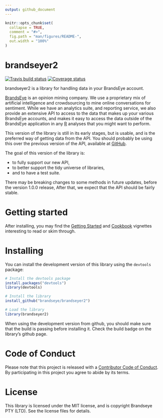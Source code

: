 ```yaml
---
output: github_document
---
```


<!-- README.md is generated from README.Rmd. Please edit that file -->

```r
knitr::opts_chunk$set(
  collapse = TRUE,
  comment = "#>",
  fig.path = "man/figures/README-",
  out.width = "100%"
)
```
# brandseyer2 

[![Travis build status](https://travis-ci.com/brandseye/brandseyer2.svg?branch=master)](https://travis-ci.com/brandseye/brandseyer2)
[![Coverage status](https://codecov.io/gh/brandseye/brandseyer2/branch/master/graph/badge.svg)](https://codecov.io/github/brandseye/brandseyer2?branch=master)

brandseyer2 is a library for handling data in your BrandsEye account.

[BrandsEye][brandseye] is an opinion mining company. We use a proprietary mix of artificial intelligence
and crowdsourcing to mine online conversations for sentiment.
While we have an analytics suite, and reporting service, we also provide an extensive API
to access to the data that makes up your various BrandsEye accounts, and makes it easy to
access the data outside of the BrandsEye application in any [R][R] analyses that you might want to
perform.

This version of the library is still in its early stages, but is usable,
and is the preferred way of getting data from the API. You should probably be using
this over the previous version of the API, available at [GitHub][brandseyer].

The goal of this version of the library is:

- to fully support our new API, 
- to better support the tidy universe of libraries,
- and to have a test suite.

There may be breaking changes to some methods in future updates, before the version 1.0.0 release,
After that, we expect that the API should be fairly stable. 

# Getting started

After installing, you may find the [Getting Started](https://brandseye.github.io/brandseyer2/articles/brandseyer2.html) 
and [Cookbook](https://brandseye.github.io/brandseyer2/articles/cookbook.html) vignettes interesting
to read or skim through. 

# Installing

You can install the development version of this library using the `devtools` package:

```r
# Install the devtools package
install.packages("devtools")
library(devtools)

# Install the library
install_github("brandseye/brandseyer2")

# Load the library
library(brandseyer2)
```

When using the development version from github, you should make sure that the build
is passing before installing it. Check the build badge on the library's github page.

# Code of Conduct

Please note that this project is released with a [Contributor Code of Conduct](CODE_OF_CONDUCT.md).
By participating in this project you agree to abide by its terms.

# License

This library is licensed under the MIT license, and is copyright Brandseye PTY (LTD). See
the license files for details.


[brandseyer]: https://github.com/brandseye/brandseyer  "The original brandseyer library"
[R]: http://www.r-project.org/
[brandseye]: http://www.brandseye.com
